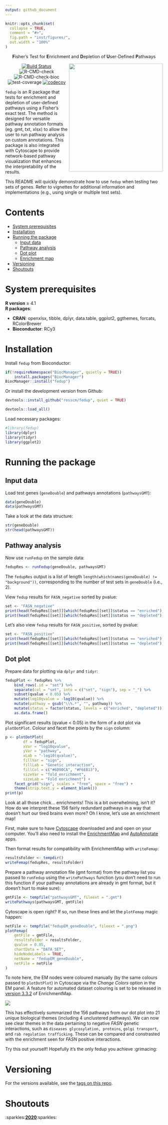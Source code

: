 ```yaml
---
output: github_document
---
```


```r
knitr::opts_chunk$set(
  collapse = TRUE,
  comment = "#>",
  fig.path = "inst/figures/",
  out.width = "100%"
)
```

<div align="center">

**F**isher's Test for **E**nrichment and **D**epletion of **U**ser-Defined **P**athways

<img align="right" width="300" height="345" src="inst/figures/fedup.png">

[![Build Status](https://travis-ci.com/rosscm/fedup.svg?token=GNK3AGqE8dtKVRC56zpJ&branch=main)](https://travis-ci.com/rosscm/fedup)
![R-CMD-check](https://github.com/rosscm/fedup/workflows/R-CMD-check/badge.svg)
![R-CMD-check-bioc](https://github.com/rosscm/fedup/workflows/R-CMD-check-bioc/badge.svg)
![test-coverage](https://github.com/rosscm/fedup/workflows/test-coverage/badge.svg)
[![codecov](https://codecov.io/gh/rosscm/fedup/branch/main/graph/badge.svg?token=AVOAV1ILVL)](https://codecov.io/gh/rosscm/fedup)

<div align="left">

`fedup` is an R package that tests for enrichment and depletion of user-defined
pathways using a Fisher's exact test. The method is designed for versatile
pathway annotation formats (eg. gmt, txt, xlsx) to allow the user to run
pathway analysis on custom annotations. This package is also
integrated with Cytoscape to provide network-based pathway visualization
that enhances the interpretability of the results.

This README will quickly demonstrate how to use `fedup` when testing two sets
of genes. Refer to vignettes for additional information and implementations
(e.g., using single or multiple test sets).


# Contents

- [System prerequisites](#system-prerequisites)
- [Installation](#installation)
- [Running the package](#running-the-package)
  * [Input data](#input-data)
  * [Pathway analysis](#pathway-analysis)
  * [Dot plot](#dot-plot)
  * [Enrichment map](#enrichment-map)
- [Versioning](#versioning)
- [Shoutouts](#shoutouts)

# System prerequisites

**R version** ≥ 4.1  
**R packages**:

-   **CRAN**: openxlsx, tibble, dplyr, data.table, ggplot2, ggthemes,
    forcats, RColorBrewer  
-   **Bioconductor**: RCy3

# Installation

Install `fedup` from Bioconductor:

```r
if(!requireNamespace("BiocManager", quietly = TRUE))
    install.packages("BiocManager")
BiocManager::install("fedup")
```

Or install the development version from Github:

```r
devtools::install_github("rosscm/fedup", quiet = TRUE)
```

```r
devtools::load_all()
```

Load necessary packages:

```r
#library(fedup)
library(dplyr)
library(tidyr)
library(ggplot2)
```

# Running the package
## Input data

Load test genes (`geneDouble`) and pathways annotations (`pathwaysGMT`):

```r
data(geneDouble)
data(pathwaysGMT)
```

Take a look at the data structure:

```r
str(geneDouble)
str(head(pathwaysGMT))
```

## Pathway analysis

Now use `runFedup` on the sample data:

```r
fedupRes <- runFedup(geneDouble, pathwaysGMT)
```

The `fedupRes` output is a list of length `length(which(names(geneDouble) !=
"background"))`, corresponding to the number of test sets in `geneDouble`
(i.e., 2).

View `fedup` results for `FASN_negative` sorted by pvalue:

```r
set <- "FASN_negative"
print(head(fedupRes[[set]][which(fedupRes[[set]]$status == "enriched"),]))
print(head(fedupRes[[set]][which(fedupRes[[set]]$status == "depleted"),]))
```

Let's also view `fedup` results for `FASN_positive`, sorted by pvalue:

```r
set <- "FASN_positive"
print(head(fedupRes[[set]][which(fedupRes[[set]]$status == "enriched"),]))
print(head(fedupRes[[set]][which(fedupRes[[set]]$status == "depleted"),]))
```

## Dot plot

Prepare data for plotting via `dplyr` and `tidyr`:

```r
fedupPlot <- fedupRes %>%
    bind_rows(.id = "set") %>%
    separate(col = "set", into = c("set", "sign"), sep = "_") %>%
    subset(qvalue < 0.05) %>%
    mutate(log10qvalue = -log10(qvalue)) %>%
    mutate(pathway = gsub("\\%.*", "", pathway)) %>%
    mutate(status = factor(status, levels = c("enriched", "depleted"))) %>%
    as.data.frame()
```

Plot significant results (qvalue < 0.05) in the form of a dot plot via
`plotDotPlot`. Colour and facet the points by the `sign` column:

```r
p <- plotDotPlot(
        df = fedupPlot,
        xVar = "log10qvalue",
        yVar = "pathway",
        xLab = "-log10(qvalue)",
        fillVar = "sign",
        fillLab = "Genetic interaction",
        fillCol = c("#6D90CA", "#F6EB13"),
        sizeVar = "fold_enrichment",
        sizeLab = "Fold enrichment") +
    facet_grid("sign", scales = "free", space = "free") +
    theme(strip.text.y = element_blank())
print(p)
```

Look at all those chick... enrichments! This is a bit overwhelming, isn't it?
How do we interpret these 156 fairly redundant pathways in a way that doesn't
hurt our tired brains even more? Oh I know, let's use an enrichment map!

First, make sure to have
[Cytoscape](https://cytoscape.org/download.html) downloaded and and open
on your computer. You’ll also need to install the
[EnrichmentMap](http://apps.cytoscape.org/apps/enrichmentmap) and
[AutoAnnotate](http://apps.cytoscape.org/apps/autoannotate) apps.

Then format results for compatibility with EnrichmentMap with `writeFemap`:

```r
resultsFolder <- tempdir()
writeFemap(fedupRes, resultsFolder)
```

Prepare a pathway annotation file (gmt format) from the pathway list you
passed to `runFedup` using the `writePathways` function (you don't need to run
this function if your pathway annotations are already in gmt format, but it
doesn't hurt to make sure):

```r
gmtFile <- tempfile("pathwaysGMT", fileext = ".gmt")
writePathways(pathwaysGMT, gmtFile)
```

Cytoscape is open right? If so, run these lines and let the `plotFemap`
magic happen:

```r
netFile <- tempfile("fedupEM_geneDouble", fileext = ".png")
plotFemap(
    gmtFile = gmtFile,
    resultsFolder = resultsFolder,
    qvalue = 0.05,
    chartData = "DATA_SET",
    hideNodeLabels = TRUE,
    netName = "fedupEM_geneDouble",
    netFile = netFile
)
```

To note here, the EM nodes were coloured manually (by the same colours passed to
`plotDotPlot`) in Cytoscape via the *Change Colors* option in the EM panel.
A feature for automated dataset colouring is set to be released in
[version 3.3.2](https://github.com/BaderLab/EnrichmentMapApp/issues/455)
of EnrichmentMap.

![](inst/figures/fedupEM_geneDouble.png)

This has effectively summarized the 156 pathways from our dot plot into 21
unique biological themes (including 4 unclustered pathways). We can now see
clear themes in the data pertaining to negative *FASN* genetic interactions,
such as `diseases glycosylation, proteins`, `golgi transport`, and
`rab regulation trafficking`. These can be compared and constrasted with the
enrichment seen for *FASN* positive interactions.

Try this out yourself! Hopefully it’s the only fedup you achieve
:grimacing:

# Versioning

For the versions available, see the [tags on this
repo](https://github.com/rosscm/fedup/tags).

# Shoutouts

:sparkles:[**2020**](https://media.giphy.com/media/z9AUvhAEiXOqA/giphy.gif):sparkles:
